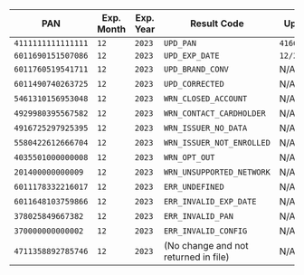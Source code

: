 | PAN                | Exp. Month | Exp. Year | Result Code                          | Update Details |
|--------------------|------------|-----------|--------------------------------------| -------------- |
| `4111111111111111` | `12`       | `2023`    | `UPD_PAN`                            | `4166676667666746` |
| `6011690151507086` | `12`       | `2023`    | `UPD_EXP_DATE`                       | `12/2026` |
| `6011760519541711` | `12`       | `2023`    | `UPD_BRAND_CONV`                     | N/A |
| `6011490740263725` | `12`       | `2023`    | `UPD_CORRECTED`                      | N/A |
| `5461310156953048` | `12`       | `2023`    | `WRN_CLOSED_ACCOUNT`                 | N/A |
| `4929980395567582` | `12`       | `2023`    | `WRN_CONTACT_CARDHOLDER`             | N/A |
| `4916725297925395` | `12`       | `2023`    | `WRN_ISSUER_NO_DATA`                 | N/A |
| `5580422612666704` | `12`       | `2023`    | `WRN_ISSUER_NOT_ENROLLED`            | N/A |
| `4035501000000008` | `12`       | `2023`    | `WRN_OPT_OUT`                        | N/A |
| `201400000000009`  | `12`       | `2023`    | `WRN_UNSUPPORTED_NETWORK`            | N/A |
| `6011178332216017` | `12`       | `2023`    | `ERR_UNDEFINED`                      | N/A |
| `6011648103759866` | `12`       | `2023`    | `ERR_INVALID_EXP_DATE`               | N/A |
| `378025849667382`  | `12`       | `2023`    | `ERR_INVALID_PAN`                    | N/A |
| `370000000000002`  | `12`       | `2023`    | `ERR_INVALID_CONFIG`                 | N/A |
| `4711358892785746` | `12`       | `2023`    | (No change and not returned in file) | N/A |
